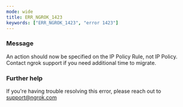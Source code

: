 ```yaml
---
mode: wide
title: ERR_NGROK_1423
keywords: ["ERR_NGROK_1423", "error 1423"]
---
```



### Message

An action should now be specified on the IP Policy Rule, not IP Policy. Contact ngrok support if you need additional time to migrate.

<ErrorDetails />

### Further help

If you're having trouble resolving this error, please reach out to [support@ngrok.com](mailto:support@ngrok.com?subject=Help%20with%20ERR_NGROK_1423)
